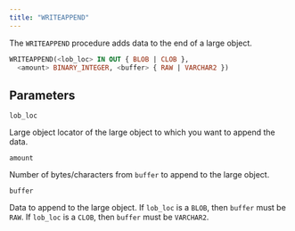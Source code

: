 ```yaml
---
title: "WRITEAPPEND"
---
```


The `WRITEAPPEND` procedure adds data to the end of a large object.

```sql
WRITEAPPEND(<lob_loc> IN OUT { BLOB | CLOB },
  <amount> BINARY_INTEGER, <buffer> { RAW | VARCHAR2 })
```

## Parameters

`lob_loc`

 Large object locator of the large object to which you want to append the data.

`amount`

 Number of bytes/characters from `buffer` to append to the large object.

`buffer`

 Data to append to the large object. If `lob_loc` is a `BLOB`, then `buffer` must be `RAW`. If `lob_loc` is a `CLOB`, then `buffer` must be `VARCHAR2`.
